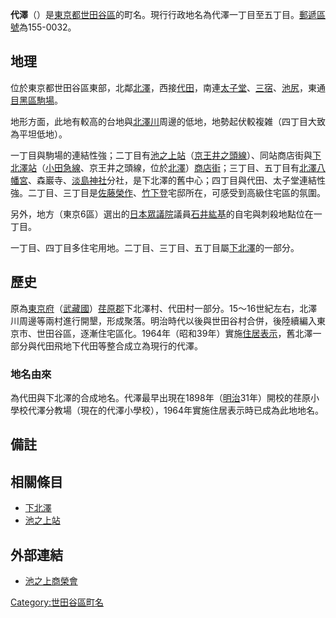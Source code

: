 {{Pathnav|日本|東京都|世田谷區|frame=1}}
{{Infobox Settlement
|official_name =  代澤
|native_name =
|settlement_type = [[町|町]]
|image_skyline = Ikenoue_station.jpg
|imagesize = 240px
|image_caption = [[池之上站|池之上站]]
|image_flag =
|image_seal =
| image_map =
| map_caption =
|subdivision_type = [[國家|國家]]
|subdivision_name = [[File:Flag_of_Japan.svg|border]] [[日本|日本]]
|subdivision_type1 = [[都道府縣|都道府縣]]
|subdivision_name1 = [[File:Flag_of_Tokyo_Prefecture.svg|25px]] [[東京都|東京都]]
|subdivision_type2 = [[東京都區部|特別區]]
|subdivision_name2 = [[File:Flag_of_Setagaya,_Tokyo.svg|25px]] [[世田谷區|世田谷區]]
|subdivision_type3 = [[地域|地域]]
|subdivision_name3 = [[北澤地域|北澤地域]]
|established_title =
|established_date =
|government_type =
|leader_title =
|leader_name =
|area_magnitude =
|area_total_sq_mi =
|area_total_km2 = 0.993
|area_land_sq_mi =
|area_land_km2 =
|area_urban_sq_mi =
|area_urban_km2 =
|area_metro_km2 =
|area_metro_sq_mi =
|population_as_of= 2013年（平成25年）9月1日
|population_footnotes = <ref>[http://www.city.setagaya.lg.jp/kurashi/107/157/692/694/1884/d00123410_d/fil/district201309.xls 平成25年（2013年）の世田谷区の町丁別人口と世帯数 - 世田谷区]</ref>
|population_total = 16174
|population_urban =
|population_metro =
|population_density_sq_mi =
|population_density_km2 = auto
| timezone = [[日本標準時間|JST]]
| utc_offset = +9
|timezone_DST =
|utc_offset_DST =
|latd=|latm=|lats=|latNS=
|longd=|longm=|longs=|longEW=
|elevation_footnotes=
|elevation_m =
|elevation_ft =
|postal_code_type = [[郵遞區號|郵遞區號]]
|postal_code = 155-0032
|area_code =
|website =
|footnotes =
}}
'''代澤'''（{{jpn|j=代沢|hg=だいざわ|rm=Daizawa|f=y}}）是[[東京都|東京都]][[世田谷區|世田谷區]]的町名。現行行政地名為代澤一丁目至五丁目。[[郵遞區號|郵遞區號]]為155-0032。

== 地理 ==
位於東京都世田谷區東部，北鄰[[下北澤|北澤]]，西接[[代田_(世田谷區)|代田]]，南連[[太子堂_(世田谷區)|太子堂]]、[[三宿|三宿]]、[[池尻_(世田谷區)|池尻]]，東通[[目黑區|目黑區]][[駒場_(目黑區)|駒場]]。

地形方面，此地有較高的台地與[[北澤川_(東京都)|北澤川]]周邊的低地，地勢起伏較複雑（四丁目大致為平坦低地）。

一丁目與駒場的連結性強；二丁目有[[池之上站|池之上站]]（[[京王井之頭線|京王井之頭線]]）、同站商店街與[[下北澤站|下北澤站]]（[[小田急小田原線|小田急線]]、京王井之頭線，位於[[下北澤|北澤]]）[[商店街|商店街]]；三丁目、五丁目有[[北澤八幡宮|北澤八幡宮]]、森巖寺、[[淡島神社|淡島神社]]分社，是下北澤的舊中心；四丁目與代田、太子堂連結性強。二丁目、三丁目是[[佐藤榮作|佐藤榮作]]、[[竹下登|竹下登]]宅邸所在，可感受到高級住宅區的氛圍。

另外，地方（東京6區）選出的[[日本眾議院|日本眾議院]]議員[[石井紘基|石井紘基]]的自宅與刺殺地點位在一丁目。

一丁目、四丁目多住宅用地。二丁目、三丁目、五丁目屬[[下北澤|下北澤]]的一部分。

== 歷史 ==
原為[[東京府|東京府]]（[[武藏國|武藏國]]）[[荏原郡|荏原郡]]下北澤村、代田村一部分。15～16世紀左右，北澤川周邊等兩村進行開墾，形成聚落。明治時代以後與世田谷村合併，後陸續編入東京市、世田谷區，逐漸住宅區化。1964年（昭和39年）實施[[住居表示|住居表示]]，舊北澤一部分與代田飛地下代田等整合成立為現行的代澤。

=== 地名由來 ===
為代田與下北澤的合成地名。代澤最早出現在1898年（[[明治|明治]]31年）開校的荏原小學校代澤分教場（現在的代澤小學校），1964年實施住居表示時已成為此地地名。

== 備註 ==
{{reflist}}

== 相關條目 ==
* [[下北澤|下北澤]]
* [[池之上站|池之上站]]

== 外部連結 ==
* [https://web.archive.org/web/20131002111835/http://www.ikenoue-shoueikai.com/ 池之上商榮會]

{{世田谷區的町名}}

{{DEFAULTSORT:Daizawa}}
[[Category:世田谷區町名|Category:世田谷區町名]]